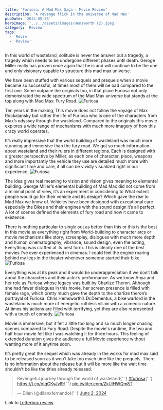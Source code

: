 ```yaml
---
title: 'Furiosa: A Mad Max Saga - Movie Review'
description: 'A revenge flick in the universe of Mad Max'
pubDate: '2024-05-26'
heroImage: '../../assets/images/Hemsworth (2).jpeg'
category: 'Review'
tags:
  - 'Movie'
  - 'Review'
---
```


In this world of wasteland, solitude is never the answer but a tragedy, a tragedy which needs to be undergone different phases until death. Geroge Miller really has proven once again that he is and will continue to be the one and only visionary capable to structure this mad max universe.

We have been stuffed with various sequels and prequels when a movie became so successful, at times most of them will be bad compared to the first one. Some outpace the originals too, in that place Furiosa not only demonstrated the wide spectrum of the Mad Max universe but stands at the top along with Mad Max: Fury Road.
![Furiosa](src/assets/images/Furiosa.jpeg)

Ten years in the making, This movie does not follow the voyage of Max Rockatansky but rather the life of Furiosa who is one of the characters from Max’s odyssey through the wasteland. Compared to the originals this movie explores a wide range of mechanisms with much more imagery of how this crazy world operates.

It’s really impressive that the world building of wasteland was much more stunning and immersive than the fury road. We got so much information about wasteland and their rulers in different regions. Each is designed with a greater perspective by Miller, as each one of character, place, weapons and more importantly the vehicle they use are detailed much more with significant time and care, it all can be vividly visualized right in our experience.
![Furiosa](src/assets/images/Furiosacollage.jpg)

The idea gives real meaning to vision and vision gives meaning to elemental building. George Miller's elemental building of Mad Max did not come from a minimal point of view, it’s an experiment in considering to What extent people would go for their vehicle and its design? Which gave the rise to Mad Max we know of. Vehicles have been designed with exceptional care especially the Bikes and their engines with the sound design it’s all perfect. A lot of scenes defined the elements of fury road and how it came to existence.

There is nothing particular to single out as better than this or this is the best in this movie as everything right from World-building to character arcs or movie mechanisms like story, screenplay, dialogues with much more depth and humor, cinematography, vibrance, sound design, even the acting, Everything was crafted at its best form. This is clearly one of the best movies I've ever experienced in cinemas. I could feel the engine roaring behind my legs in the theater whenever someone started their bike.
![Furiosa](src/assets/images/HemsWorth.jpeg)

Everything was at its peak and it would be underappreciation if we don’t talk about the characters and their actor’s performance. As we know Anya and her role as Furiosa whose legacy was built by Charlize Theron. Although she had fewer dialogues in this movie, her screen presence is filled with female rage, which pretty much gave the depth to the charlize theron’s portrayal of Furiosa. Chris Hemsworth’s Dr.Dementus, a bike warlord in the wasteland is much more of energetic ruthless villain with a comedic nature. At times his actions are filled with terrifying, yet they are also represented with a touch of comedy.
![Furiosa](src/assets/images/FuriosaCollage2.jpg)

Movie is immersive, but it felt a little too long and so much longer chasing scenes compared to Fury Road. Despite the movie's runtime, the two and half hour movie felt like I was watching it for three hours. This feeling of extended duration gives the audience a full Movie experience without wanting more of it anytime soon.

It’s pretty great the sequel which was already in the works for mad max said to be released soon as it won’t take too much time like the prequels. There is no information about the release but it will be more like the wait time shouldn’t be like the titles already released.

<blockquote class='twitter-tweet'>
	<p lang='en' dir='ltr'>
		Revengeful journey through the world of wasteland{' '}
		<a href='https://twitter.com/hashtag/furiosa?src=hash&amp;ref_src=twsrc%5Etfw'>#furiosa</a>{' '}
		<a href='https://t.co/oIqGKyJvI9'>https://t.co/oIqGKyJvI9</a>{' '}
		<a href='https://t.co/ZkUlHWQm8T'>pic.twitter.com/ZkUlHWQm8T</a>
	</p>
	&mdash; Dilan (@dilanxfernando){' '}
	<a href='https://twitter.com/dilanxfernando/status/1797305298161442916?ref_src=twsrc%5Etfw'>
		June 2, 2024
	</a>
</blockquote>
<script async src='https://platform.twitter.com/widgets.js' charset='utf-8'></script>

Link to [Letterbox review](https://boxd.it/tABk)
